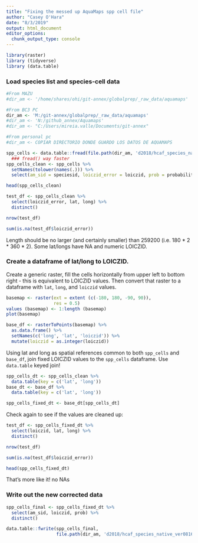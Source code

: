 ```yaml
---
title: "Fixing the messed up AquaMaps spp cell file"
author: "Casey O'Hara"
date: "8/3/2019"
output: html_document
editor_options: 
  chunk_output_type: console
---
```


```r
library(raster)
library (tidyverse) 
library (data.table)
```

### Load species list and species-cell data

```r
#From MAZU
#dir_am <- '/home/shares/ohi/git-annex/globalprep/_raw_data/aquamaps'

#From BC3 PC
dir_am <- 'M:/git-annex/globalprep/_raw_data/aquamaps'
#dir_am <- 'N:/github_annex/Aquamaps'
#dir_am <- "C:/Users/mireia.valle/Documents/git-annex"

#From personal pc
#dir_am <- COPIAR DIRECTORIO DONDE GUARDO LOS DATOS DE AQUAMAPS

spp_cells <- data.table::fread(file.path(dir_am, 'd2018/hcaf_species_native_ver0816c.csv'))
  ### fread() way faster
spp_cells_clean <- spp_cells %>%
  setNames(tolower(names(.))) %>%
  select(am_sid = speciesid, loiczid_error = loiczid, prob = probability, lat = centerlat, long = centerlong)

head(spp_cells_clean)
```

```r
test_df <- spp_cells_clean %>%
  select(loiczid_error, lat, long) %>%
  distinct()

nrow(test_df)

sum(is.na(test_df$loiczid_error))
```

Length should be no larger (and certainly smaller) than 259200 (i.e. 180 * 2 * 360 * 2).  Some lat/longs have NA and numeric LOICZID.

### Create a dataframe of lat/long to LOICZID.

Create a generic raster, fill the cells horizontally from upper left to bottom right - this is equivalent to LOICZID values.  Then convert that raster to a dataframe with `lat`, `long`, and `loiczid` values.

```r
basemap <- raster(ext = extent (c(-180, 180, -90, 90)), 
                  res = 0.5)
values (basemap) <- 1:length (basemap)
plot(basemap)

base_df <- rasterToPoints(basemap) %>%
  as.data.frame() %>%
  setNames(c('long', 'lat', 'loiczid')) %>%
  mutate(loiczid = as.integer(loiczid))
```

Using lat and long as spatial references common to both `spp_cells` and `base_df`, join fixed LOICZID values to the `spp_cells` dataframe.  Use `data.table` keyed join!

```r
spp_cells_dt <- spp_cells_clean %>%
  data.table(key = c('lat', 'long'))
base_dt <- base_df %>%
  data.table(key = c('lat', 'long'))

spp_cells_fixed_dt <- base_dt[spp_cells_dt]
```

Check again to see if the values are cleaned up:

```r
test_df <- spp_cells_fixed_dt %>%
  select(loiczid, lat, long) %>%
  distinct()

nrow(test_df)

sum(is.na(test_df$loiczid_error))

head(spp_cells_fixed_dt)
```

That's more like it!  no NAs

### Write out the new corrected data

```r
spp_cells_final <- spp_cells_fixed_dt %>%
  select(am_sid, loiczid, prob) %>%
  distinct()

data.table::fwrite(spp_cells_final, 
                   file.path(dir_am, 'd2018/hcaf_species_native_ver0816c_fixed.csv'))
```

